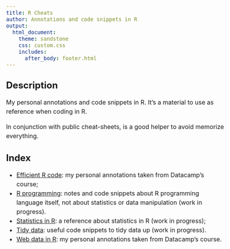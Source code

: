 ```yaml
---
title: R Cheats
author: Annotations and code snippets in R
output: 
  html_document:
    theme: sandstone
    css: custom.css
    includes:
      after_body: footer.html
---
```


<style>
  body{
    font-size: 16px;
    line-height: 24px;
  }
  .main-container {
    max-width: 1200px;
  }
</style>

## Description
My personal annotations and code snippets in R. It's a material to use as
reference when coding in R.

In conjunction with public cheat-sheets, is a good helper to avoid memorize
everything.

## Index
- [Efficient R code](efficient-R-code.html): my personal annotations taken from
Datacamp's course;
- [R programming](r-programming.html): notes and code snippets about R
programming language itself, not about statistics or data manipulation (work in
progress).
- [Statistics in R](statistics-in-R.html): a reference about statistics in
R (work in progress);
- [Tidy data](tidy-data.html): useful code snippets to tidy data up (work in
progress).
- [Web data in R](web-data-in-R.html): my personal annotations taken from
Datacamp's course.